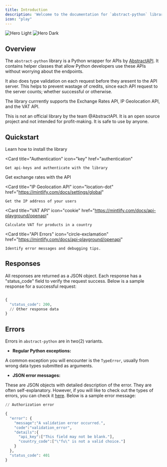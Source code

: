 ```yaml
---
title: Introduction
description: 'Welcome to the documentation for `abstract-python` library'
icon: "play"
---
```


<img
  className="block dark:hidden"
  src="/images/hero-light.svg"
  alt="Hero Light"
/>
<img
  className="hidden dark:block"
  src="/images/hero-dark.svg"
  alt="Hero Dark"
/>

## Overview

The `abstract-python` library is a Python wrapper for APIs by [AbstractAPI](https://www.abstractapi.com/). It contains helper classes
that allow Python developers use these APIs without worrying about the endpoints. 

It also does type validation on each request before they aresent to the API server. This helps to prevent wastage of credits, since each API request to the server counts; 
whether successful or otherwise. 

The library currrently supports the Exchange Rates API, IP Geolocation API, and the VAT API.

<Note>
    This is not an official library by the team @AbstractAPI. It is an open source project and not intended for profit-making. It is safe to use
    by anyone.

</Note>

## Quickstart

<CardGroup cols={2}>
  <Card
    title="Installation"
    icon="download"
    href="installation"
  >
    Learn how to install the library
  </Card>

  <Card
    title="Authentication"
    icon="key"
    href="authentication"
  >
    Get api-keys and authenticate with the library
  </Card>

</CardGroup>

<CardGroup cols={2}>
  <Card
    title="Exchange API"
    icon="money-bills"
    href="essentials/exchange/Overview"
  >
    Get exchange rates with the API
  </Card>

  <Card
    title="IP Geolocation API"
    icon="location-dot"
    href="https://mintlify.com/docs/settings/global"
  >
    Get the IP address of your users
  </Card>

</CardGroup>

<CardGroup cols={2}>

  <Card
    title="VAT API"
    icon="cookie"
    href="https://mintlify.com/docs/api-playground/openapi"
  >
    Calculate VAT for products in a country 
  
  </Card>

  <Card
    title="API Errors"
    icon="circle-exclamation"
    href="https://mintlify.com/docs/api-playground/openapi"
  >
    Identify error messages and debugging tips. 
  </Card>

</CardGroup>

## Responses

All responses are returned as a JSON object. Each response has a "status_code" field to verify the request success. Below is a sample response for a successful request:

```python

{
  "status_code": 200,
  // Other response data
}
```

## Errors

Errors in `abstract-python` are in two(2) variants.

- **Regular Python exceptions:** 

A common exception you will encounter is the `TypeError`, usually from wrong data types submitted as arguments.

- **JSON error messages:**

These are JSON objects with detailed description of the error. They are often self-explanatory. However, if you will like
to check out the types of errors, you can check it [here](a_link_to_errors_page). Below is a sample error message:

```python
// Authorization error

{
  "error": {
    "message":"A validation error occurred.",
    "code":"validation_error",
    "details":{
      "api_key":["This field may not be blank."],
      "country_code":["\"fu\" is not a valid choice."]
    }
  },
  "status_code": 401
}
```